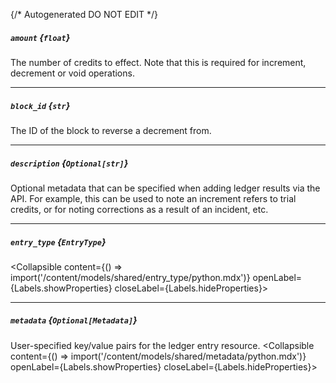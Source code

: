 {/* Autogenerated DO NOT EDIT  */}

##### `amount` *{`float`}*
The number of credits to effect. Note that this is required for increment, decrement or void operations.

---
##### `block_id` *{`str`}*
The ID of the block to reverse a decrement from.

---
##### `description` *{`Optional[str]`}*
Optional metadata that can be specified when adding ledger results via the API. For example, this can be used to note an increment refers to trial credits, or for noting corrections as a result of an incident, etc.

---
##### `entry_type` *{`EntryType`}*
<Collapsible content={() => import('/content/models/shared/entry_type/python.mdx')} openLabel={Labels.showProperties} closeLabel={Labels.hideProperties}>
</Collapsible>

---
##### `metadata` *{`Optional[Metadata]`}*
User\-specified key/value pairs for the ledger entry resource.
<Collapsible content={() => import('/content/models/shared/metadata/python.mdx')} openLabel={Labels.showProperties} closeLabel={Labels.hideProperties}>
</Collapsible>


